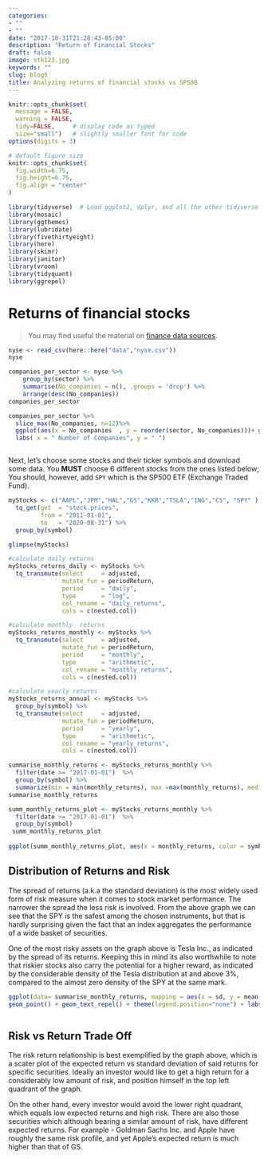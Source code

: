 ```yaml
---
categories:
- ""
- ""
date: "2017-10-31T21:28:43-05:00"
description: "Return of Financial Stocks"
draft: false
image: stk123.jpg
keywords: ""
slug: blog5
title: Analyzing returns of financial stocks vs SP500
---
```



```r
knitr::opts_chunk$set(
  message = FALSE, 
  warning = FALSE, 
  tidy=FALSE,     # display code as typed
  size="small")   # slightly smaller font for code
options(digits = 3)

# default figure size
knitr::opts_chunk$set(
  fig.width=6.75, 
  fig.height=6.75,
  fig.align = "center"
)
```


```r
library(tidyverse)  # Load ggplot2, dplyr, and all the other tidyverse packages
library(mosaic)
library(ggthemes)
library(lubridate)
library(fivethirtyeight)
library(here)
library(skimr)
library(janitor)
library(vroom)
library(tidyquant)
library(ggrepel)
```




# Returns of financial stocks


> You may find useful the material on [finance data sources](https://mam2021.netlify.app/reference/finance_data/). 

```r
nyse <- read_csv(here::here("data","nyse.csv"))
nyse
```


```r

companies_per_sector <- nyse %>%
	group_by(sector) %>%
	summarise(No_companies = n(), .groups = 'drop') %>%
	arrange(desc(No_companies))
companies_per_sector

companies_per_sector %>%
  slice_max(No_companies, n=12)%>%
  ggplot(aes(x = No_companies  , y = reorder(sector, No_companies)))+ geom_col(fill="blue") + 
  labs( x = " Number of Companies", y = " ")



```

Next, let's choose some stocks and their ticker symbols and download some data. You **MUST** choose 6 different stocks from the ones listed below; You should, however, add `SPY` which is the SP500 ETF (Exchange Traded Fund).


```r

myStocks <- c("AAPL","JPM","HAL","GS","KKR","TSLA","ING","CS", "SPY" ) %>%
  tq_get(get  = "stock.prices",
         from = "2011-01-01",
         to   = "2020-08-31") %>%
  group_by(symbol) 

glimpse(myStocks) 
```


```r
#calculate daily returns
myStocks_returns_daily <- myStocks %>%
  tq_transmute(select     = adjusted, 
               mutate_fun = periodReturn, 
               period     = "daily", 
               type       = "log",
               col_rename = "daily_returns",
               cols = c(nested.col))  

#calculate monthly  returns
myStocks_returns_monthly <- myStocks %>%
  tq_transmute(select     = adjusted, 
               mutate_fun = periodReturn, 
               period     = "monthly", 
               type       = "arithmetic",
               col_rename = "monthly_returns",
               cols = c(nested.col)) 

#calculate yearly returns
myStocks_returns_annual <- myStocks %>%
  group_by(symbol) %>%
  tq_transmute(select     = adjusted, 
               mutate_fun = periodReturn, 
               period     = "yearly", 
               type       = "arithmetic",
               col_rename = "yearly_returns",
               cols = c(nested.col))
```


```r

summarise_monthly_returns <- myStocks_returns_monthly %>%
  filter(date >= "2017-01-01")  %>%
  group_by(symbol) %>%
  summarize(min = min(monthly_returns), max =max(monthly_returns), median =median(monthly_returns), mean= mean(monthly_returns), sd=sd(monthly_returns), .groups = 'drop')
summarise_monthly_returns


```

```r

summ_monthly_returns_plot <- myStocks_returns_monthly %>%
  filter(date >= "2017-01-01")  %>%
  group_by(symbol) 
 summ_monthly_returns_plot  
 
ggplot(summ_monthly_returns_plot, aes(x = monthly_returns, color = symbol))+ geom_density() +labs( x = " Returns", y = " Density")+facet_wrap(~symbol)

```

## Distribution of Returns and Risk

The spread of returns (a.k.a the standard deviation) is the most widely used form of risk measure when it comes to stock market performance. The narrower the spread the less risk is involved. From the above graph we can see that the SPY is the safest among the chosen instruments, but that is hardly surprising given the fact that an index aggregates the performance of a wide basket of securities. 

One of the most risky assets on the graph above is Tesla Inc., as indicated by the spread of its returns. Keeping this in mind its also worthwhile to note that riskier stocks also carry the potential for a higher reward, as indicated by the considerable density of the Tesla distribution at and above 3%, compared to the almost zero density of the SPY at the same mark.


```r

ggplot(data= summarise_monthly_returns, mapping = aes(x = sd, y = mean, color = symbol, label= symbol)) +
geom_point() + geom_text_repel() + theme(legend.position="none") + labs( x = " Risk ", y = " Return")



```

## Risk vs Return Trade Off

The risk return relationship is best exemplified by the graph above, which is a scater plot of the expected return vs standard deviation of said returns for specific securities. Ideally an investor would like to get a high return for a considerably low amount of risk, and position himself in the top left quadrant of the graph. 

On the other hand, every investor would avoid the lower right quadrant, which equals low expected returns and high risk. There are also those securities which although bearing a similar amount of risk, have different expected returns. For example - Goldman Sachs Inc. and Apple have roughly the same risk profile, and yet Apple's expected return is much higher than that of GS.

